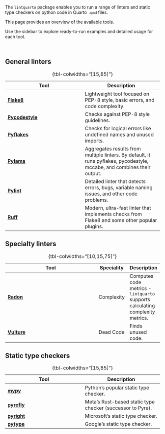 The `lintquarto` package enables you to run a range of linters and static type checkers on python code in Quarto `.qmd` files.

This page provides an overview of the available tools.

Use the sidebar to explore ready-to-run examples and detailed usage for each tool.

<br>

## General linters

| Tool | Description |
| - | - |
| [**Flake8**](flake8.qmd) | Lightweight tool focused on PEP-8 style, basic errors, and code complexity. |
| [**Pycodestyle**](pycodestyle.qmd) | Checks against PEP-8 style guidelines. |
| [**Pyflakes**](pyflakes.qmd) | Checks for logical errors like undefined names and unused imports. |
| [**Pylama**](pylama.qmd) | Aggregates results from multiple linters. By default, it runs pyflakes, pycodestyle, mccabe, and combines their output. |
| [**Pylint**](pylint.qmd) | Detailed linter that detects errors, bugs, variable naming issues, and other code problems. |
| [**Ruff**](ruff.qmd) | Modern, ultra-fast linter that implements checks from Flake8 and some other popular plugins. |
: {tbl-colwidths="[15,85]"}

## Specialty linters

| Tool | Speciality | Description |
| --- | - | - |
| [**Radon**](radon.qmd) | Complexity | Computes code metrics - `lintquarto` supports calculating complexity metrics. |
| [**Vulture**](vulture.qmd) | Dead Code | Finds unused code. |
: {tbl-colwidths="[10,15,75]"}

## Static type checkers

| Tool | Description |
| - | - |
| [**mypy**](mypy.qmd) | Python's popular static type checker. |
| [**pyrefly**](pyrefly.qmd) | Meta's Rust-based static type checker (successor to Pyre). |
| [**pyright**](pyright.qmd) | Microsoft's static type checker. |
| [**pytype**](pytype.qmd) | Google's static type checker. |
: {tbl-colwidths="[15,85]"}